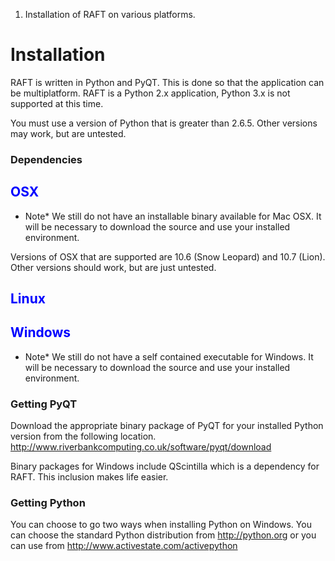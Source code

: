 #Installation of RAFT on various platforms.

= Installation =

RAFT is written in Python and PyQT. This is done so that the application can be multiplatform. RAFT is a Python 2.x application, Python 3.x is not supported at this time. 

You must use a version of Python that is greater than 2.6.5. Other versions may work, but are untested.

=== Dependencies === 


== <font color="blue">OSX</font> ==
*Note* We still do not have an installable binary available for Mac OSX. It will be necessary to download the source and use your installed environment. 

Versions of OSX that are supported are 10.6 (Snow Leopard) and 10.7 (Lion). Other versions should work, but are just untested.

== <font color="blue">Linux</font> ==

== <font color="blue">Windows</font> ==

*Note* We still do not have a self contained executable for Windows. It will be necessary to download the source and use your installed environment.

=== Getting PyQT ===
Download the appropriate binary package of PyQT for your installed Python version from the following location.
http://www.riverbankcomputing.co.uk/software/pyqt/download

Binary packages for Windows include QScintilla which is a dependency for RAFT. This inclusion makes life easier.

=== Getting Python ===
You can choose to go two ways when installing Python on Windows. You can choose the standard Python distribution from http://python.org or you can use {{{ActivePython}}} from {{{ActiveState}}} http://www.activestate.com/activepython